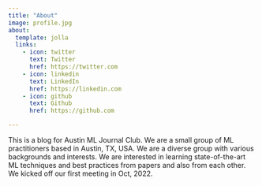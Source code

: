 ```yaml
---
title: "About"
image: profile.jpg
about:
  template: jolla
  links:
    - icon: twitter
      text: Twitter
      href: https://twitter.com
    - icon: linkedin
      text: LinkedIn
      href: https://linkedin.com
    - icon: github
      text: Github
      href: https://github.com

---
```


This is a blog for Austin ML Journal Club. We are a small group of ML practitioners based in Austin, TX, USA. We are a diverse group with various backgrounds and interests. We are interested in learning state-of-the-art ML techniques and best practices from papers and also from each other. We kicked off our first meeting in Oct, 2022.
